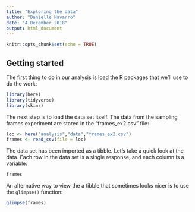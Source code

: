 ```yaml
---
title: "Exploring the data"
author: "Danielle Navarro"
date: "4 December 2018"
output: html_document
---
```


```r
knitr::opts_chunk$set(echo = TRUE)
```

## Getting started

The first thing to do in our analysis is load the R
packages that we'll use to do the work:

```r
library(here)
library(tidyverse)
library(skimr)
```

The next step is to load the data set itself. The data 
from the sampling frames experiment are stored in the 
"frames_ex2.csv" file:

```r
loc <- here("analysis","data","frames_ex2.csv")
frames <- read_csv(file = loc)
```

The data set has been imported as a tibble. Let's take 
a quick look at the data. Each row in the data set is
a single response, and each column is a variable:

```r
frames
```

An alternative way to view the a tibble that sometimes
looks nicer is to use the `glimpse()` function:

```r
glimpse(frames)
```
